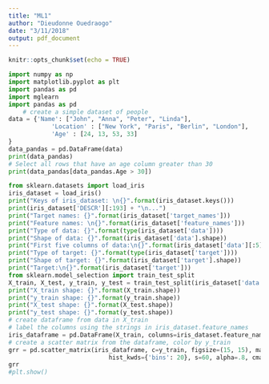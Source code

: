 ```yaml
---
title: "ML1"
author: "Dieudonne Ouedraogo"
date: "3/11/2018"
output: pdf_document
---
```


```r
knitr::opts_chunk$set(echo = TRUE)
```



```python
import numpy as np
import matplotlib.pyplot as plt
import pandas as pd
import mglearn
import pandas as pd
    # create a simple dataset of people
data = {'Name': ["John", "Anna", "Peter", "Linda"],
            'Location' : ["New York", "Paris", "Berlin", "London"],
            'Age' : [24, 13, 53, 33]
}
data_pandas = pd.DataFrame(data)
print(data_pandas)
# Select all rows that have an age column greater than 30
print(data_pandas[data_pandas.Age > 30])

from sklearn.datasets import load_iris 
iris_dataset = load_iris()
print("Keys of iris_dataset: \n{}".format(iris_dataset.keys()))
print(iris_dataset['DESCR'][:193] + "\n...")
print("Target names: {}".format(iris_dataset['target_names']))
print("Feature names: \n{}".format(iris_dataset['feature_names']))
print("Type of data: {}".format(type(iris_dataset['data'])))
print("Shape of data: {}".format(iris_dataset['data'].shape))
print("First five columns of data:\n{}".format(iris_dataset['data'][:5]))
print("Type of target: {}".format(type(iris_dataset['target'])))
print("Shape of target: {}".format(iris_dataset['target'].shape))
print("Target:\n{}".format(iris_dataset['target']))
from sklearn.model_selection import train_test_split 
X_train, X_test, y_train, y_test = train_test_split(iris_dataset['data'], iris_dataset['target'], random_state=0)
print("X_train shape: {}".format(X_train.shape)) 
print("y_train shape: {}".format(y_train.shape))
print("X_test shape: {}".format(X_test.shape)) 
print("y_test shape: {}".format(y_test.shape))
# create dataframe from data in X_train
# label the columns using the strings in iris_dataset.feature_names 
iris_dataframe = pd.DataFrame(X_train, columns=iris_dataset.feature_names)
# create a scatter matrix from the dataframe, color by y_train
grr = pd.scatter_matrix(iris_dataframe, c=y_train, figsize=(15, 15), marker='o',
                            hist_kwds={'bins': 20}, s=60, alpha=.8, cmap=mglearn.cm3)
grr
#plt.show()
```

